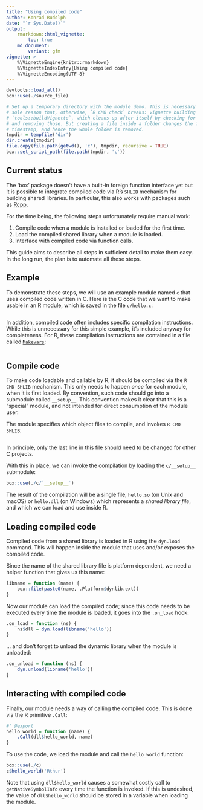```yaml
---
title: "Using compiled code"
author: Konrad Rudolph
date: "`r Sys.Date()`"
output:
    rmarkdown::html_vignette:
        toc: true
    md_document:
        variant: gfm
vignette: >
    %\VignetteEngine{knitr::rmarkdown}
    %\VignetteIndexEntry{Using compiled code}
    %\VignetteEncoding{UTF-8}
---
```

```r
devtools::load_all()
box::use(./source_file)

# Set up a temporary directory with the module demo. This is necessary for the
# sole reason that, otherwise, `R CMD check` breaks: vignette building invokes
# `tools::buildVignette`, which cleans up after itself by checking for new files
# and removing those. But creating a file inside a folder changes the folder
# timestamp, and hence the whole folder is removed.
tmpdir = tempfile('dir')
dir.create(tmpdir)
file.copy(file.path(getwd(), 'c'), tmpdir, recursive = TRUE)
box::set_script_path(file.path(tmpdir, 'c'))
```

## Current status

The ‘box’ package doesn’t have a built-in foreign function interface yet but it
is possible to integrate compiled code via R’s `SHLIB` mechanism for building
shared libraries. In particular, this also works with packages such as [Rcpp][].

For the time being, the following steps unfortunately require manual work:

1. Compile code when a module is installed or loaded for the first time.
2. Load the compiled shared library when a module is loaded.
3. Interface with compiled code via function calls.

This guide aims to describe all steps in sufficient detail to make them easy. In
the long run, the plan is to automate all these steps.

## Example

To demonstrate these steps, we will use an example module named `c` that uses
compiled code written in C. Here is the C code that we want to make usable in an
R module, which is saved in the file `c/hello.c`:

```r
```

In addition, compiled code often includes specific compilation instructions.
While this is unnecessary for this simple example, it’s included anyway for
completeness. For R, these compilation instructions are contained in a file
called [`Makevars`][Makevars]:

```r
```

## Compile code

To make code loadable and callable by R, it should be compiled via the `R CMD
SHLIB` mechanism. This only needs to happen *once* for each module, when it is
first loaded. By convention, such code should go into a submodule called
`__setup__`. This convention makes it clear that this is a “special” module,
and not intended for direct consumption of the module user.

The module specifies which object files to compile, and invokes `R CMD SHLIB`:

```r
```

In principle, only the last line in this file should need to be changed for
other C projects.

With this in place, we can invoke the compilation by loading the `c/__setup__`
submodule:

```r
box::use(./c/`__setup__`)
```

The result of the compilation will be a single file, `hello.so` (on Unix and
macOS) or `hello.dll` (on Windows) which represents a *shared library file*, and
which we can load and use inside R.

## Loading compiled code

Compiled code from a shared library is loaded in R using the `dyn.load` command.
This will happen inside the module that uses and/or exposes the compiled code.

Since the name of the shared library file is platform dependent, we need a
helper function that gives us this name:

```r
libname = function (name) {
    box::file(paste0(name, .Platform$dynlib.ext))
}
```

Now our module can load the compiled code; since this code needs to be executed
every time the module is loaded, it goes into the `.on_load` hook:

```r
.on_load = function (ns) {
    ns$dll = dyn.load(libname('hello'))
}
```

… and don’t forget to unload the dynamic library when the module is unloaded:

```r
.on_unload = function (ns) {
    dyn.unload(libname('hello'))
}
```


## Interacting with compiled code

Finally, our module needs a way of calling the compiled code. This is done via
the R primitive `.Call`:

```r
#' @export
hello_world = function (name) {
    .Call(dll$hello_world, name)
}
```

To use the code, we load the module and call the `hello_world` function:

```r
box::use(./c)
c$hello_world('Rthur')
```

Note that using `dll$hello_world` causes a somewhat costly call to
`getNativeSymbolInfo` every time the function is invoked. If this is undesired,
the value of `dll$hello_world` should be stored in a variable when loading the
module.

[Rcpp]: https://cran.r-project.org/package=Rcpp
[Makevars]: https://cran.r-project.org/doc/manuals/r-release/R-exts.html#Using-Makevars
